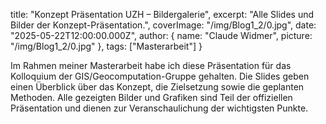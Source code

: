   title: "Konzept Präsentation UZH – Bildergalerie",
  excerpt: "Alle Slides und Bilder der Konzept-Präsentation.",
  coverImage: "/img/Blog1_2/0.jpg",
  date: "2025-05-22T12:00:00.000Z",
  author: {
    name: "Claude Widmer",
    picture: "/img/Blog1_2/0.jpg"
  },
  tags: ["Masterarbeit"]
}

Im Rahmen meiner Masterarbeit habe ich diese Präsentation für das Kolloquium der GIS/Geocomputation-Gruppe gehalten. 
Die Slides geben einen Überblick über das Konzept, die Zielsetzung sowie die geplanten Methoden. 
Alle gezeigten Bilder und Grafiken sind Teil der offiziellen Präsentation und dienen zur Veranschaulichung der wichtigsten Punkte.


<ImageGallery folder="/img/Blog1_2" title="Bildergalerie" />
